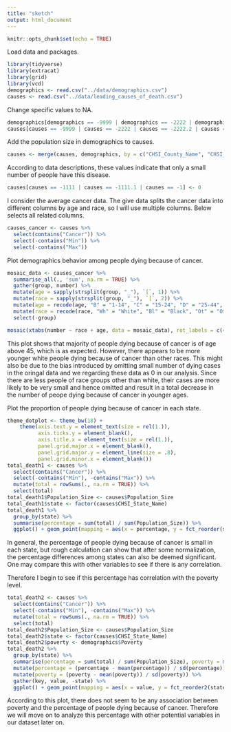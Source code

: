 ```yaml
---
title: "sketch"
output: html_document
---
```


```r
knitr::opts_chunk$set(echo = TRUE)
```

Load data and packages.
```r
library(tidyverse)
library(extracat)
library(grid)
library(vcd)
demographics <- read.csv("../data/demographics.csv")
causes <- read.csv("../data/leading_causes_of_death.csv")
```

Change specific values to NA.
```r
demographics[demographics == -9999 | demographics == -2222 | demographics == -2222.2 | demographics == -2] <- NA
causes[causes == -9999 | causes == -2222 | causes == -2222.2 | causes == -2] <- NA
```

Add the population size in demographics to causes.
```r
causes <- merge(causes, demographics, by = c("CHSI_County_Name", "CHSI_State_Name"), all = TRUE)
```

According to data descriptions, these values indicate that only a small number of people have this disease.
```r
causes[causes == -1111 | causes == -1111.1 | causes == -1] <- 0
```

I consider the average cancer data. The give data splits the cancer data into different columns by age and race, so I will use multiple columns. Below selects all related columns.
```r
causes_cancer <- causes %>%
  select(contains("Cancer")) %>%
  select(-contains("Min")) %>%
  select(-contains("Max"))
```

Plot demographics behavior among people dying because of cancer.
```r
mosaic_data <- causes_cancer %>%
  summarise_all(., 'sum', na.rm = TRUE) %>%
  gather(group, number) %>%
  mutate(age = sapply(strsplit(group, "_"), `[`, 1)) %>%
  mutate(race = sapply(strsplit(group, "_"), `[`, 2)) %>%
  mutate(age = recode(age, "B" = "1-14", "C" = "15-24", "D" = "25-44", "E" = "45-64", "F" = "above 65")) %>%
  mutate(race = recode(race, "Wh" = "White", "Bl" = "Black", "Ot" = "Other", "Hi" = "Hispanic")) %>%
  select(-group)

mosaic(xtabs(number ~ race + age, data = mosaic_data), rot_labels = c(40, 40))
```
This plot shows that majority of people dying because of cancer is of age above 45, which is as expected. However, there appears to be more younger white people dying because of cancer than other races. This might also be due to the bias introduced by omitting small number of dying cases in the oringal data and we regarding these data as 0 in our analysis. Since there are less people of race groups other than white, their cases are more likely to be very small and hence omitted and result in a total decrease in the number of peope dying because of cancer in younger ages. 

Plot the proportion of people dying because of cancer in each state.
```r
theme_dotplot <- theme_bw(18) +
    theme(axis.text.y = element_text(size = rel(1.)),
          axis.ticks.y = element_blank(),
          axis.title.x = element_text(size = rel(1.)),
          panel.grid.major.x = element_blank(),
          panel.grid.major.y = element_line(size = .8),
          panel.grid.minor.x = element_blank())
total_death1 <- causes %>%
  select(contains("Cancer")) %>%
  select(-contains("Min"), -contains("Max")) %>%
  mutate(total = rowSums(., na.rm = TRUE)) %>%
  select(total)
total_death1$Population_Size <- causes$Population_Size
total_death1$state <- factor(causes$CHSI_State_Name)
total_death1 %>%
  group_by(state) %>%
  summarise(percentage = sum(total) / sum(Population_Size)) %>%
  ggplot() + geom_point(mapping = aes(x = percentage, y = fct_reorder(state, percentage)), color = "blue") + ylab("") + theme_dotplot 
```
In general, the percentage of people dying because of cancer is small in each state, but rough calculation can show that after some normalization, the percentage differences among states can also be deemed significant. One may compare this with other variables to see if there is any correlation.

Therefore I begin to see if this percentage has correlation with the poverty level.
```r
total_death2 <- causes %>%
  select(contains("Cancer")) %>%
  select(-contains("Min"), -contains("Max")) %>%
  mutate(total = rowSums(., na.rm = TRUE)) %>%
  select(total)
total_death2$Population_Size <- causes$Population_Size
total_death2$state <- factor(causes$CHSI_State_Name)
total_death2$poverty <- demographics$Poverty
total_death2 %>%
  group_by(state) %>%
  summarise(percentage = sum(total) / sum(Population_Size), poverty = mean(poverty, na.rm = TRUE)) %>%
  mutate(percentage = (percentage - mean(percentage)) / sd(percentage)) %>%
  mutate(poverty = (poverty - mean(poverty)) / sd(poverty)) %>%
  gather(key, value, -state) %>%
  ggplot() + geom_point(mapping = aes(x = value, y = fct_reorder2(state, factor(key, levels = c("poverty", "percentage")), -value), color = key)) + ylab("") + theme_dotplot
```
According to this plot, there does not seem to be any association between poverty and the percentage of people dying because of cancer. Therefore we will move on to analyze this percentage with other potential variables in our dataset later on.